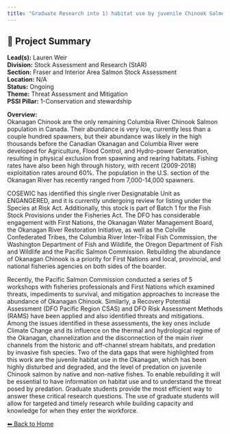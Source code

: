 ```yaml
---
title: "Graduate Research into 1) habitat use by juvenile Chinook Salmon in the Canadian Okanagan River and Lake system and 2) predation on juvenile salmon in the Canadian Okanagan River and Lake system"
---
```


## 🧬 Project Summary

**Lead(s):** Lauren Weir  
**Division:** Stock Assessment and Research (StAR)  
**Section:** Fraser and Interior Area Salmon Stock Assessment  
**Location:** N/A  
**Status:** Ongoing  
**Theme:** Threat Assessment and Mitigation  
**PSSI Pillar:** 1-Conservation and stewardship  

**Overview:**  
Okanagan Chinook are the only remaining Columbia River Chinook Salmon
population in Canada. Their abundance is very low, currently less than a
couple hundred spawners, but their abundance was likely in the high thousands
before the Canadian Okanagan and Columbia River were developed for
Agriculture, Flood Control, and Hydro-power Generation, resulting in physical
exclusion from spawning and rearing habitats. Fishing rates have also been
high through history, with recent (2009-2018) exploitation rates around 60%.
The population in the U.S. section of the Okanagan River has recently ranged
from 7,000-14,000 spawners.

COSEWIC has identified this single river Designatable Unit as ENGANGERED, and
it is currently undergoing review for listing under the Species at Risk Act.
Additionally, this stock is part of Batch 1 for the Fish Stock Provisions
under the Fisheries Act. The DFO has considerable engagement with First
Nations, the Okanagan Water Management Board, the Okanagan River Restoration
Initiative, as well as the Colville Confederated Tribes, the Columbia River
Inter-Tribal Fish Commission, the Washington Department of Fish and Wildlife,
the Oregon Department of Fish and Wildlife and the Pacific Salmon Commission.
Rebuilding the abundance of Okanagan Chinook is a priority for First Nations
and local, provincial, and national fisheries agencies on both sides of the
boarder.

Recently, the Pacific Salmon Commission conducted a series of 5 workshops with
fisheries professionals and First Nations which examined threats, impediments
to survival, and mitigation approaches to increase the abundance of Okanagan
Chinook. Similarly, a Recovery Potential Assessment (DFO Pacific Region CSAS)
and DFO Risk Assessment Methods (RAMS) have been applied and also identified
threats and mitigations. Among the issues identified in these assessments, the
key ones include Climate Change and its influence on the thermal and
hydrological regime of the Okanagan, channelization and the disconnection of
the main river channels from the historic and off-channel stream habitats, and
predation by invasive fish species. Two of the data gaps that were highlighted
from this work are the juvenile habitat use in the Okanagan, which has been
highly disturbed and degraded, and the level of predation on juvenile Chinook
salmon by native and non-native fishes. To enable rebuilding it will be
essential to have information on habitat use and to understand the threat
posed by predation. Graduate students provide the most efficient way to answer
these critical research questions. The use of graduate students will allow for
targeted and timely research while building capacity and knowledge for when
they enter the workforce.



[⬅ Back to Home](../index.qmd)
